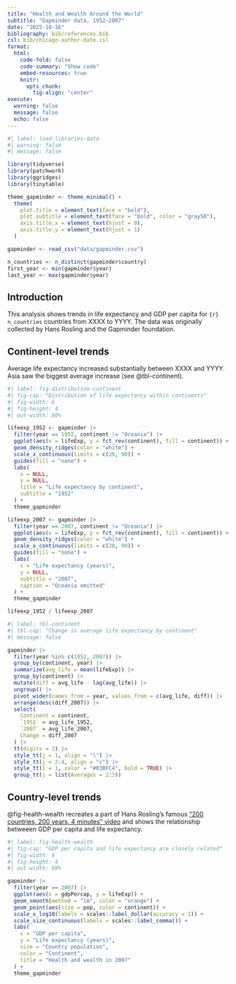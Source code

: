 ```yaml
---
title: "Health and Wealth Around the World"
subtitle: "Gapminder data, 1952–2007"
date: "2025-10-16"
bibliography: bib/references.bib
csl: bib/chicago-author-date.csl
format:
  html:
    code-fold: false
    code-summary: "Show code"
    embed-resources: true
    knitr:
      opts_chunk: 
        fig-align: "center"
execute:
  warning: false
  message: false
  echo: false
---
```


```r
#| label: load-libraries-data
#| warning: false
#| message: false

library(tidyverse)
library(patchwork)
library(ggridges)
library(tinytable)

theme_gapminder <- theme_minimal() +
  theme(
    plot.title = element_text(face = "bold"),
    plot.subtitle = element_text(face = "bold", color = "gray50"),
    axis.title.x = element_text(hjust = 0),
    axis.title.y = element_text(hjust = 1)
  )

gapminder <- read_csv("data/gapminder.csv")

n_countries <- n_distinct(gapminder$country)
first_year <- min(gapminder$year)
last_year <- max(gapminder$year)
```

## Introduction

This analysis shows trends in life expectancy and GDP per capita for `{r} n_countries` countries from XXXX to YYYY. The data was originally collected by Hans Rosling and the Gapminder foundation.

## Continent-level trends

Average life expectancy increased substantially between XXXX and YYYY. Asia saw the biggest average increase (see @tbl-continent).

```r
#| label: fig-distribution-continent
#| fig-cap: "Distribution of life expectancy within continents"
#| fig-width: 6
#| fig-height: 4
#| out-width: 80%

lifeexp_1952 <- gapminder |>
  filter(year == 1952, continent != "Oceania") |>
  ggplot(aes(x = lifeExp, y = fct_rev(continent), fill = continent)) +
  geom_density_ridges(color = "white") +
  scale_x_continuous(limits = c(20, 90)) +
  guides(fill = "none") +
  labs(
    x = NULL,
    y = NULL,
    title = "Life expectancy by continent",
    subtitle = "1952"
  ) +
  theme_gapminder

lifeexp_2007 <- gapminder |>
  filter(year == 2007, continent != "Oceania") |>
  ggplot(aes(x = lifeExp, y = fct_rev(continent), fill = continent)) +
  geom_density_ridges(color = "white") +
  scale_x_continuous(limits = c(20, 90)) +
  guides(fill = "none") +
  labs(
    x = "Life expectancy (years)",
    y = NULL,
    subtitle = "2007",
    caption = "Oceania omitted"
  ) +
  theme_gapminder

lifeexp_1952 / lifeexp_2007
```

```r
#| label: tbl-continent
#| tbl-cap: "Change in average life expectancy by continent"
#| message: false

gapminder |>
  filter(year %in% c(1952, 2007)) |>
  group_by(continent, year) |>
  summarize(avg_life = mean(lifeExp)) |>
  group_by(continent) |>
  mutate(diff = avg_life - lag(avg_life)) |>
  ungroup() |>
  pivot_wider(names_from = year, values_from = c(avg_life, diff)) |>
  arrange(desc(diff_2007)) |>
  select(
    Continent = continent,
    `1952` = avg_life_1952,
    `2007` = avg_life_2007,
    Change = diff_2007
  ) |> 
  tt(digits = 3) |> 
  style_tt(j = 1, align = "l") |> 
  style_tt(j = 2:4, align = "c") |> 
  style_tt(i = 1, color = "#03BFC4", bold = TRUE) |> 
  group_tt(j = list(Averages = 2:3))
```

## Country-level trends

@fig-health-wealth recreates a part of Hans Rosling's famous ["200 countries, 200 years, 4 minutes" video](https://www.youtube.com/watch?v=jbkSRLYSojo) and shows the relationship betweeen GDP per capita and life expectancy.

```r
#| label: fig-health-wealth
#| fig-cap: "GDP per capita and life expectancy are closely related"
#| fig-width: 6
#| fig-height: 4
#| out-width: 80%

gapminder |>
  filter(year == 2007) |>
  ggplot(aes(x = gdpPercap, y = lifeExp)) +
  geom_smooth(method = "lm", color = "orange") +
  geom_point(aes(size = pop, color = continent)) +
  scale_x_log10(labels = scales::label_dollar(accuracy = 1)) +
  scale_size_continuous(labels = scales::label_comma()) +
  labs(
    x = "GDP per capita",
    y = "Life expectancy (years)",
    size = "Country population",
    color = "Continent",
    title = "Health and wealth in 2007"
  ) +
  theme_gapminder
```
